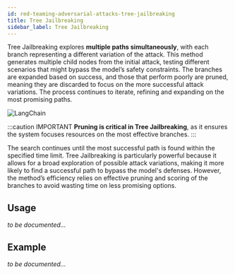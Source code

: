 ```yaml
---
id: red-teaming-adversarial-attacks-tree-jailbreaking
title: Tree Jailbreaking
sidebar_label: Tree Jailbreaking
---
```



<AttackTagsDisplayer multiTurn={true} llmSimulated={true} />

Tree Jailbreaking explores **multiple paths simultaneously**, with each branch representing a different variation of the attack. This method generates multiple child nodes from the initial attack, testing different scenarios that might bypass the model’s safety constraints. The branches are expanded based on success, and those that perform poorly are pruned, meaning they are discarded to focus on the more successful attack variations. The process continues to iterate, refining and expanding on the most promising paths.

<div
  style={{
    display: "flex",
    alignItems: "center",
    justifyContent: "center",
  }}
>
  <img
    src="https://confident-bucket.s3.amazonaws.com/attack_enhancements_jailbreaking_tree.svg"
    alt="LangChain"
    style={{
      marginTop: "20px",
      marginBottom: "40px",
      height: "auto",
      maxHeight: "700px",
    }}
  />
</div>

:::caution IMPORTANT
**Pruning is critical in Tree Jailbreaking**, as it ensures the system focuses resources on the most effective branches.
:::

The search continues until the most successful path is found within the specified time limit. Tree Jailbreaking is particularly powerful because it allows for a broad exploration of possible attack variations, making it more likely to find a successful path to bypass the model's defenses. However, the method’s efficiency relies on effective pruning and scoring of the branches to avoid wasting time on less promising options.

## Usage

_to be documented..._

## Example

_to be documented..._
